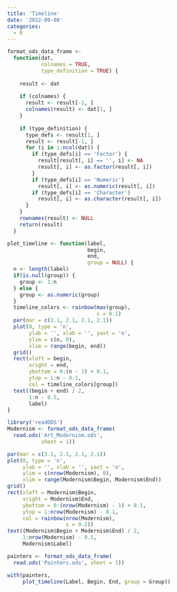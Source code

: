 ```yaml
---
title: 'Timeline'
date: '2022-09-08'
categories:
  - R
---
```


```r
format_ods_data_frame <- 
  function(dat, 
           colnames = TRUE, 
           type_definition = TRUE) {
    
    result <- dat
    
    if (colnames) {
      result <- result[-1, ]
      colnames(result) <- dat[1, ]
    }
    
    if (type_definition) {
      type_defs <- result[1, ]
      result <- result[-1, ]
      for (i in 1:ncol(dat)) {
        if (type_defs[i] == 'Factor') {
          result[result[, i] == '', i] <- NA
          result[, i] <- as.factor(result[, i])  
        }
        if (type_defs[i] == 'Numeric')
          result[, i] <- as.numeric(result[, i])
        if (type_defs[i] == 'Character')
          result[, i] <- as.character(result[, i])
      }
    }
    rownames(result) <- NULL
    return(result)
  }

plot_timeline <- function(label,
                          begin, 
                          end, 
                          group = NULL) {
  n <- length(label)
  if(is.null(group)) {
    group <- 1:n
  } else {
    group <- as.numeric(group)
  }
  timeline_colors <- rainbow(max(group), 
                             s = 0.1)
  par(mar = c(3.1, 2.1, 2.1, 2.1))
  plot(0, type = 'n',
       ylab = '', xlab = '', yaxt = 'n',
       ylim = c(n, 0), 
       xlim = range(begin, end))
  grid()
  rect(xleft = begin,
       xright = end,
       ybottom = 0:(n - 1) + 0.1,
       ytop = 1:n - 0.1,
       col = timeline_colors[group])
  text((begin + end) / 2,
       1:n - 0.5,
       label)
}
```

```r
library('readODS')
Modernism <- format_ods_data_frame(
  read.ods('Art_Modernism.ods', 
           sheet = 1))
```

```r
par(mar = c(3.1, 2.1, 2.1, 2.1))
plot(0, type = 'n',
     ylab = '', xlab = '', yaxt = 'n',
     ylim = c(nrow(Modernism), 0), 
     xlim = range(Modernism$Begin, Modernism$End))
grid()
rect(xleft = Modernism$Begin,
     xright = Modernism$End,
     ybottom = 0:(nrow(Modernism) - 1) + 0.1,
     ytop = 1:nrow(Modernism) - 0.1,
     col = rainbow(nrow(Modernism), 
                   s = 0.2))
text((Modernism$Begin + Modernism$End) / 2,
     1:nrow(Modernism) - 0.5,
     Modernism$Label)
```

```r
painters <- format_ods_data_frame(
  read.ods('Painters.ods', sheet = 1))

with(painters, 
     plot_timeline(Label, Begin, End, group = Group))
```
